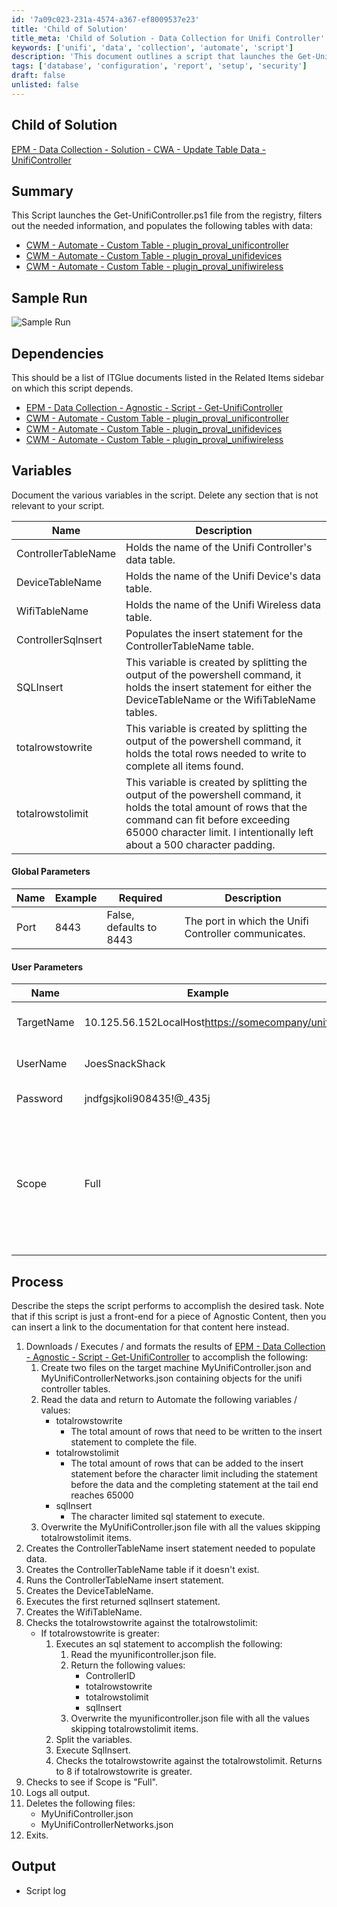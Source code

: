 ```yaml
---
id: '7a09c023-231a-4574-a367-ef8009537e23'
title: 'Child of Solution'
title_meta: 'Child of Solution - Data Collection for Unifi Controller'
keywords: ['unifi', 'data', 'collection', 'automate', 'script']
description: 'This document outlines a script that launches the Get-UnifiController.ps1 file from the registry to filter and populate data into various tables related to the Unifi Controller. It includes sample runs, dependencies, variables, process steps, and output logs.'
tags: ['database', 'configuration', 'report', 'setup', 'security']
draft: false
unlisted: false
---
```

## Child of Solution

[EPM - Data Collection - Solution - CWA - Update Table Data - UnifiController](https://proval.itglue.com/DOC-5078775-9913178)  

## Summary

This Script launches the Get-UnifiController.ps1 file from the registry, filters out the needed information, and populates the following tables with data:

- [CWM - Automate - Custom Table - plugin_proval_unificontroller](https://proval.itglue.com/DOC-5078775-10536773)
- [CWM - Automate - Custom Table - plugin_proval_unifidevices](https://proval.itglue.com/DOC-5078775-10536775)
- [CWM - Automate - Custom Table - plugin_proval_unifiwireless](https://proval.itglue.com/DOC-5078775-10536774)

## Sample Run

![Sample Run](../../../static/img/Update-Table-Data---UnifiController/image_1.png)

## Dependencies

This should be a list of ITGlue documents listed in the Related Items sidebar on which this script depends.

- [EPM - Data Collection - Agnostic - Script - Get-UnifiController](https://proval.itglue.com/DOC-5078775-7291568)
- [CWM - Automate - Custom Table - plugin_proval_unificontroller](https://proval.itglue.com/DOC-5078775-10536773)
- [CWM - Automate - Custom Table - plugin_proval_unifidevices](https://proval.itglue.com/DOC-5078775-10536775)
- [CWM - Automate - Custom Table - plugin_proval_unifiwireless](https://proval.itglue.com/DOC-5078775-10536774)

## Variables

Document the various variables in the script. Delete any section that is not relevant to your script.

| Name                | Description                                                                                   |
|---------------------|-----------------------------------------------------------------------------------------------|
| ControllerTableName | Holds the name of the Unifi Controller's data table.                                        |
| DeviceTableName     | Holds the name of the Unifi Device's data table.                                            |
| WifiTableName       | Holds the name of the Unifi Wireless data table.                                            |
| ControllerSqlnsert  | Populates the insert statement for the ControllerTableName table.                           |
| SQLInsert            | This variable is created by splitting the output of the powershell command, it holds the insert statement for either the DeviceTableName or the WifiTableName tables. |
| totalrowstowrite    | This variable is created by splitting the output of the powershell command, it holds the total rows needed to write to complete all items found. |
| totalrowstolimit    | This variable is created by splitting the output of the powershell command, it holds the total amount of rows that the command can fit before exceeding 65000 character limit. I intentionally left about a 500 character padding. |

#### Global Parameters

| Name  | Example | Required                       | Description                                           |
|-------|---------|--------------------------------|-------------------------------------------------------|
| Port  | 8443    | False, defaults to 8443        | The port in which the Unifi Controller communicates. |

#### User Parameters

| Name        | Example                                                                                       | Required | Description                                                         |
|-------------|-----------------------------------------------------------------------------------------------|----------|---------------------------------------------------------------------|
| TargetName  | 10.125.56.152LocalHost[https://somecompany/unifi](https://somecompany/unifi) | True     | The Url, HostName, or IP address of the Unifi Controller           |
| UserName    | JoesSnackShack                                                                                | True     | The username for an admin account on the Unifi Controller.          |
| Password    | jndfgsjkoli908435!@_435j                                                                      | True     | The Password for the admin account provided above.                  |
| Scope       | Full                                                                                          | False    | Under Empty or Null operation, this script will populate data into the following tables:  plugin_proval_unificontroller  plugin_proval_unifidevices  Under `Full` operation this script will additionally populate the following table: plugin_proval_unifiwireless |

## Process

Describe the steps the script performs to accomplish the desired task. Note that if this script is just a front-end for a piece of Agnostic Content, then you can insert a link to the documentation for that content here instead.

1. Downloads / Executes / and formats the results of [EPM - Data Collection - Agnostic - Script - Get-UnifiController](https://proval.itglue.com/DOC-5078775-7291568) to accomplish the following:
   1. Create two files on the target machine MyUnifiController.json and MyUnifiControllerNetworks.json containing objects for the unifi controller tables.
   2. Read the data and return to Automate the following variables / values:
      - totalrowstowrite
        - The total amount of rows that need to be written to the insert statement to complete the file.
      - totalrowstolimit
        - The total amount of rows that can be added to the insert statement before the character limit including the statement before the data and the completing statement at the tail end reaches 65000
      - sqlInsert
        - The character limited sql statement to execute.
   3. Overwrite the MyUnifiController.json file with all the values skipping totalrowstolimit items.
2. Creates the ControllerTableName insert statement needed to populate data.
3. Creates the ControllerTableName table if it doesn't exist.
4. Runs the ControllerTableName insert statement.
5. Creates the DeviceTableName.
6. Executes the first returned sqlInsert statement.
7. Creates the WifiTableName.
8. Checks the totalrowstowrite against the totalrowstolimit:
   - If totalrowstowrite is greater:
     1. Executes an sql statement to accomplish the following:
        1. Read the myunificontroller.json file.
        2. Return the following values:
           - ControllerID
           - totalrowstowrite
           - totalrowstolimit
           - sqlInsert
        3. Overwrite the myunificontroller.json file with all the values skipping totalrowstolimit items.
     2. Split the variables.
     3. Execute SqlInsert.
     4. Checks the totalrowstowrite against the totalrowstolimit. Returns to 8 if totalrowstowrite is greater.
9. Checks to see if Scope is "Full".
10. Logs all output.
11. Deletes the following files:
    - MyUnifiController.json
    - MyUnifiControllerNetworks.json
12. Exits.

## Output

- Script log












